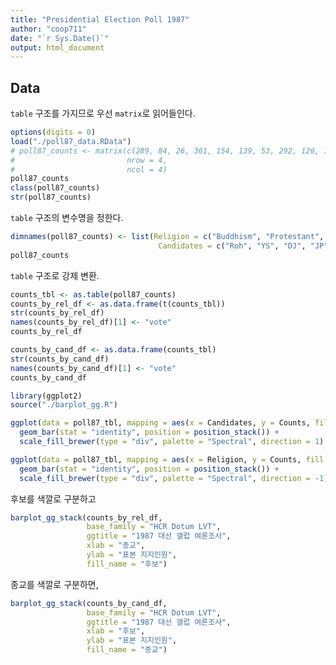 ```yaml
---
title: "Presidential Election Poll 1987"
author: "coop711"
date: "`r Sys.Date()`"
output: html_document
---
```


## Data

`table` 구조를 가지므로 우선 `matrix`로 읽어들인다.

```r
options(digits = 0)
load("./poll87_data.RData")
# poll87_counts <- matrix(c(289, 84, 26, 361, 154, 139, 53, 292, 126, 145, 57, 287, 61, 29, 11, 80), 
#                         nrow = 4, 
#                         ncol = 4)
poll87_counts
class(poll87_counts)
str(poll87_counts)
```

`table` 구조의 변수명을 정한다.

```r
dimnames(poll87_counts) <- list(Religion = c("Buddhism", "Protestant", "Catholic", "None"), 
                                 Candidates = c("Roh", "YS", "DJ", "JP", "etc"))
poll87_counts
```

`table` 구조로 강제 변환.

```r
counts_tbl <- as.table(poll87_counts)
counts_by_rel_df <- as.data.frame(t(counts_tbl))
str(counts_by_rel_df)
names(counts_by_rel_df)[1] <- "vote"
counts_by_rel_df
```

```r
counts_by_cand_df <- as.data.frame(counts_tbl)
str(counts_by_cand_df)
names(counts_by_cand_df)[1] <- "vote"
counts_by_cand_df
```


```r
library(ggplot2)
source("./barplot_gg.R")
```

```r
ggplot(data = poll87_tbl, mapping = aes(x = Candidates, y = Counts, fill = Religion)) +
  geom_bar(stat = "identity", position = position_stack()) +
  scale_fill_brewer(type = "div", palette = "Spectral", direction = 1)
```

```r
ggplot(data = poll87_tbl, mapping = aes(x = Religion, y = Counts, fill = Candidates)) +
  geom_bar(stat = "identity", position = position_stack()) +
  scale_fill_brewer(type = "div", palette = "Spectral", direction = -1)
```

후보를 색깔로 구분하고 

```r
barplot_gg_stack(counts_by_rel_df, 
                 base_family = "HCR Dotum LVT",
                 ggtitle = "1987 대선 갤럽 여론조사",
                 xlab = "종교",
                 ylab = "표본 지지인원", 
                 fill_name = "후보")
```

종교를 색깔로 구분하면,

```r
barplot_gg_stack(counts_by_cand_df, 
                 base_family = "HCR Dotum LVT",
                 ggtitle = "1987 대선 갤럽 여론조사",
                 xlab = "후보",
                 ylab = "표본 지지인원", 
                 fill_name = "종교")
```


